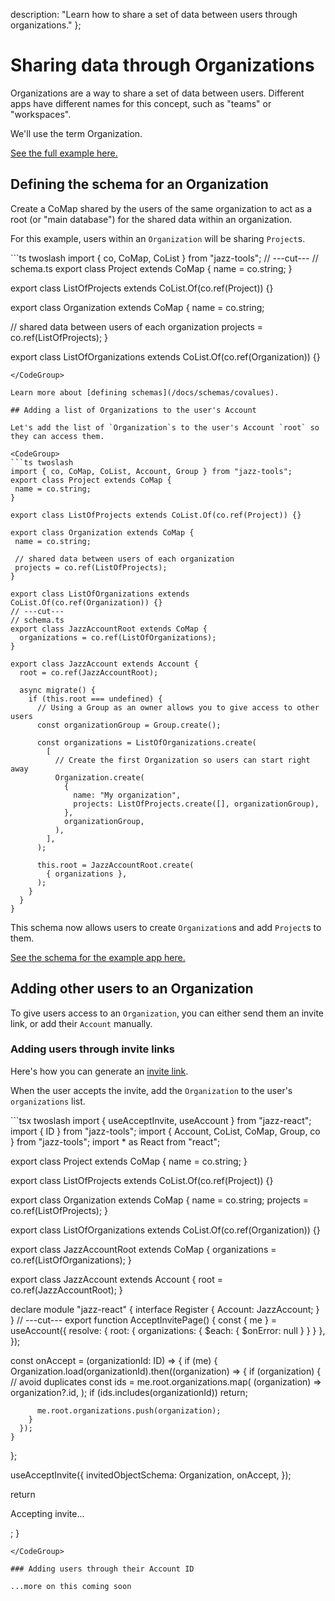   description: "Learn how to share a set of data between users through organizations."
};


# Sharing data through Organizations

Organizations are a way to share a set of data between users.
Different apps have different names for this concept, such as "teams" or "workspaces".

We'll use the term Organization.

[See the full example here.](https://github.com/garden-co/jazz/tree/main/examples/organization)

## Defining the schema for an Organization

Create a CoMap shared by the users of the same organization to act as a root (or "main database") for the shared data within an organization.

For this example, users within an `Organization` will be sharing `Project`s.

<CodeGroup>
```ts twoslash
import { co, CoMap, CoList } from "jazz-tools";
// ---cut---
// schema.ts
export class Project extends CoMap {
  name = co.string;
}

export class ListOfProjects extends CoList.Of(co.ref(Project)) {}

export class Organization extends CoMap {
  name = co.string;

  // shared data between users of each organization
  projects = co.ref(ListOfProjects);
}

export class ListOfOrganizations extends CoList.Of(co.ref(Organization)) {}
```
</CodeGroup>

Learn more about [defining schemas](/docs/schemas/covalues).

## Adding a list of Organizations to the user's Account

Let's add the list of `Organization`s to the user's Account `root` so they can access them.

<CodeGroup>
```ts twoslash
import { co, CoMap, CoList, Account, Group } from "jazz-tools";
export class Project extends CoMap {
 name = co.string;
}

export class ListOfProjects extends CoList.Of(co.ref(Project)) {}

export class Organization extends CoMap {
 name = co.string;

 // shared data between users of each organization
 projects = co.ref(ListOfProjects);
}

export class ListOfOrganizations extends CoList.Of(co.ref(Organization)) {}
// ---cut---
// schema.ts
export class JazzAccountRoot extends CoMap {
  organizations = co.ref(ListOfOrganizations);
}

export class JazzAccount extends Account {
  root = co.ref(JazzAccountRoot);

  async migrate() {
    if (this.root === undefined) {
      // Using a Group as an owner allows you to give access to other users
      const organizationGroup = Group.create();

      const organizations = ListOfOrganizations.create(
        [
          // Create the first Organization so users can start right away
          Organization.create(
            {
              name: "My organization",
              projects: ListOfProjects.create([], organizationGroup),
            },
            organizationGroup,
          ),
        ],
      );

      this.root = JazzAccountRoot.create(
        { organizations },
      );
    }
  }
}
```
</CodeGroup>

This schema now allows users to create `Organization`s and add `Project`s to them.

[See the schema for the example app here.](https://github.com/garden-co/jazz/blob/main/examples/organization/src/schema.ts)

## Adding other users to an Organization

To give users access to an `Organization`, you can either send them an invite link, or
add their `Account` manually.

### Adding users through invite links

Here's how you can generate an [invite link](/docs/groups/sharing#invites).

When the user accepts the invite, add the `Organization` to the user's `organizations` list.

<CodeGroup>
```tsx twoslash
import { useAcceptInvite, useAccount } from "jazz-react";
import { ID } from "jazz-tools";
import { Account, CoList, CoMap, Group, co } from "jazz-tools";
import * as React from "react";

export class Project extends CoMap {
  name = co.string;
}

export class ListOfProjects extends CoList.Of(co.ref(Project)) {}

export class Organization extends CoMap {
  name = co.string;
  projects = co.ref(ListOfProjects);
}

export class ListOfOrganizations extends CoList.Of(co.ref(Organization)) {}

export class JazzAccountRoot extends CoMap {
  organizations = co.ref(ListOfOrganizations);
}

export class JazzAccount extends Account {
  root = co.ref(JazzAccountRoot);
}

declare module "jazz-react" {
  interface Register {
    Account: JazzAccount;
  }
}
// ---cut---
export function AcceptInvitePage() {
  const { me } = useAccount({
    resolve: { root: { organizations: { $each: { $onError: null } } } },
  });

  const onAccept = (organizationId: ID<Organization>) => {
    if (me) {
      Organization.load(organizationId).then((organization) => {
        if (organization) {
          // avoid duplicates
          const ids = me.root.organizations.map(
            (organization) => organization?.id,
          );
          if (ids.includes(organizationId)) return;

          me.root.organizations.push(organization);
        }
      });
    }
  };

  useAcceptInvite({
    invitedObjectSchema: Organization,
    onAccept,
  });

  return <p>Accepting invite...</p>;
}
```
</CodeGroup>

### Adding users through their Account ID

...more on this coming soon

